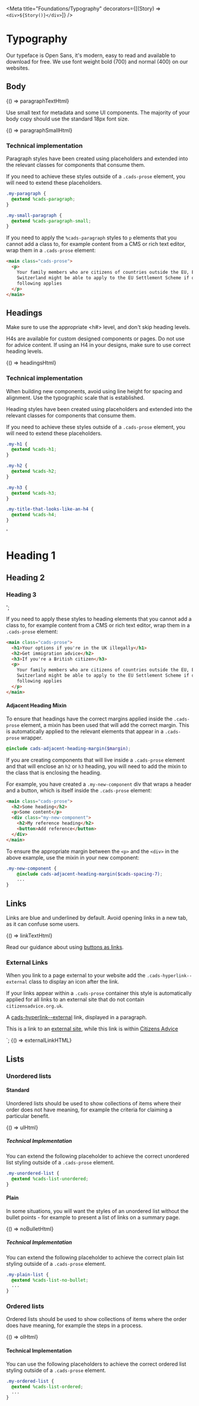 
<Meta
  title="Foundations/Typography"
  decorators={[(Story) => `<div>${Story()}</div>`]}
/>

# Typography

Our typeface is Open Sans, it's modern, easy to read and available to download for free. We use font weight bold (700) and normal (400) on our websites.

## Body


<Preview>
  <Story
    name="Paragraph"
    parameters={{ docs: { source: { code: paragraphTextHtml } } }}
  >
    {() => paragraphTextHtml}
  </Story>
</Preview>

Use small text for metadata and some UI components. The majority of your body copy should use the standard 18px font size.


<Preview>
  <Story
    name="Small paragraph"
    parameters={{ docs: { source: { code: paragraphSmallHtml } } }}
  >
    {() => paragraphSmallHtml}
  </Story>
</Preview>

### Technical implementation

Paragraph styles have been created using placeholders and extended into the relevant classes for components that consume them.

If you need to achieve these styles outside of a `.cads-prose` element, you will need to extend these placeholders.

```scss
.my-paragraph {
  @extend %cads-paragraph;
}

.my-small-paragraph {
  @extend %cads-paragraph-small;
}
```

If you need to apply the `%cads-paragraph` styles to `p` elements that you cannot add a class to, for example content from a CMS or rich text editor, wrap them in a `.cads-prose` element:

```html
<main class="cads-prose">
  <p>
    Your family members who are citizens of countries outside the EU, EEA or
    Switzerland might be able to apply to the EU Settlement Scheme if one of the
    following applies
  </p>
</main>
```

## Headings

Make sure to use the appropriate <h#> level, and don't skip heading levels.

H4s are available for custom designed components or pages. Do not use for advice content. If using an H4 in your designs, make sure to use correct heading levels.


<Preview>
  <Story
    name="Headings"
    parameters={{ docs: { source: { code: headingsHtml } } }}
  >
    {() => headingsHtml}
  </Story>
</Preview>

### Technical implementation

When building new components, avoid using line height for spacing and alignment. Use the typographic scale that is established.

Heading styles have been created using placeholders and extended into the relevant classes for components that consume them.

If you need to achieve these styles outside of a `.cads-prose` element, you will need to extend these placeholders.

```scss
.my-h1 {
  @extend %cads-h1;
}

.my-h2 {
  @extend %cads-h2;
}

.my-h3 {
  @extend %cads-h3;
}

.my-title-that-looks-like-an-h4 {
  @extend %cads-h4;
}
```

  '<div class="cads-prose"><h1>Heading 1</h1><h2>Heading 2</h2><h3>Heading 3</h3></div>';

If you need to apply these styles to heading elements that you cannot add a class to, for example content from a CMS or rich text editor, wrap them in a `.cads-prose` element:

```html
<main class="cads-prose">
  <h1>Your options if you're in the UK illegally</h1>
  <h2>Get immigration advice</h2>
  <h3>If you're a British citizen</h3>
  <p>
    Your family members who are citizens of countries outside the EU, EEA or
    Switzerland might be able to apply to the EU Settlement Scheme if one of the
    following applies
  </p>
</main>
```

#### Adjacent Heading Mixin

To ensure that headings have the correct margins applied inside the `.cads-prose` element, a mixin has been used that will add the correct margin. This is automatically applied to the relevant elements that appear in a `.cads-prose` wrapper.

```scss
@include cads-adjacent-heading-margin($margin);
```

If you are creating components that will live inside a `.cads-prose` element and that will enclose an `h2` or `h3` heading, you will need to add the mixin to the class that is enclosing the heading.

For example, you have created a `.my-new-component` div that wraps a header and a button, which is itself inside the `.cads-prose` element:

```html
<main class="cads-prose">
  <h2>Some heading</h2>
  <p>Some content</p>
  <div class="my-new-component">
    <h2>My reference heading</h2>
    <button>Add reference</button>
  </div>
</main>
```

To ensure the appropriate margin between the `<p>` and the `<div>` in the above example, use the mixin in your new component:

```scss
.my-new-component {
    @include cads-adjacent-heading-margin($cads-spacing-7);
    ...
}
```

## Links

Links are blue and underlined by default. Avoid opening links in a new tab, as it can confuse some users.


<Preview>
  <Story name="Links" parameters={{ docs: { source: { code: linkTextHtml } } }}>
    {() => linkTextHtml}
  </Story>
</Preview>

Read our guidance about using <a href ="?path=/docs/components-buttons--primary">buttons as links</a>.

### External Links

When you link to a page external to your website add the `.cads-hyperlink--external` class to display an icon after the link.

If your links appear within a `.cads-prose` container this style is automatically applied for all links to an external site that do not contain `citizensadvice.org.uk`.

<p class="my-paragraph">
  A <a href="http://www.example.com/unvisted" class="cads-hyperlink--external">cads-hyperlink--external</a> link, displayed in a paragraph.
</p>
<main class="cads-prose">
  <p>This is a link to an <a href="https://www.example.com">external site</a>, while this link is within <a href="https://www.citizensadvice.org.uk/immigration">Citizens Advice</a></p>
</main>
`;

<Preview>
  <Story
    name="External Links"
    parameters={{ docs: { source: { code: externalLinkHTML } } }}
  >
    {() => externalLinkHTML}
  </Story>
</Preview>

## Lists

### Unordered lists

#### Standard

Unordered lists should be used to show collections of items where their order does not have meaning, for example the criteria for claiming a particular benefit.


<Preview>
  <Story
    name="Unordered List"
    parameters={{ docs: { source: { code: ulHtml } } }}
  >
    {() => ulHtml}
  </Story>
</Preview>

##### Technical Implementation

You can extend the following placeholder to achieve the correct unordered list styling outside of a `.cads-prose` element.

```scss
.my-unordered-list {
  @extend %cads-list-unordered;
}
```

#### Plain

In some situations, you will want the styles of an unordered list without the bullet points - for example to present a list of links on a summary page.


<Preview>
  <Story
    name="Plain List"
    parameters={{ docs: { source: { code: noBulletHtml } } }}
  >
    {() => noBulletHtml}
  </Story>
</Preview>

##### Technical Implementation

You can extend the following placeholder to achieve the correct plain list styling outside of a `.cads-prose` element.

```scss
.my-plain-list {
  @extend %cads-list-no-bullet;
  ...
}
```

### Ordered lists

Ordered lists should be used to show collections of items where the order does have meaning, for example the steps in a process.


<Preview>
  <Story
    name="Ordered List"
    parameters={{ docs: { source: { code: olHtml } } }}
  >
    {() => olHtml}
  </Story>
</Preview>

#### Technical Implementation

You can use the following placeholders to achieve the correct ordered list styling outside of a `.cads-prose` element.

```scss
.my-ordered-list {
  @extend %cads-list-ordered;
  ...
}
```
